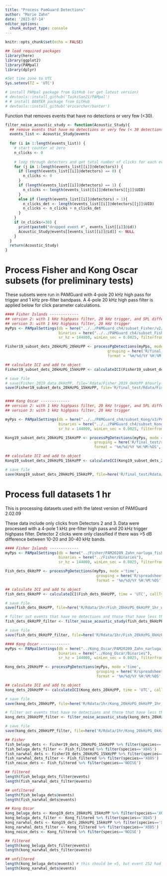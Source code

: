 ```yaml
---
title: "Process PamGuard Detections"
author: "Marie Zahn"
date: '2023-07-14'
editor_options: 
  chunk_output_type: console
---
```


```r
knitr::opts_chunk$set(echo = FALSE)
```

```r
## load required packages
library(here)
library(ggplot2)
library(PAMpal)
library(dplyr)

#Set time zone to UTC
Sys.setenv(TZ = 'UTC')

# install PAMpal package from GitHub (or get latest version)
# devtools::install_github('TaikiSan21/PAMpal')
# # install BANTER package from GitHub
# devtools::install_github('ericarcher/banter')
```

Function that removes events that have no detections or very few (<30).

```r
filter_noise_acoustic_study <- function(Acoustic_Study){
  ## remove events that have no detections or very few (< 30 detections)
  events_list <- Acoustic_Study@events
  
  for (i in 1:length(events_list)) {
    # start counter at zero
    n_clicks <- 0
    
    # loop through detectors and get total number of clicks for each event
    for (j in 1:length(events_list[[i]]@detectors)) {
      if (length(events_list[[i]]@detectors) == 0) {
        n_clicks <- 0
      }
      if (length(events_list[[i]]@detectors) == 1) {
        n_clicks <- length(events_list[[i]]@detectors[[j]]$UID)
      }
      else if (length(events_list[[i]]@detectors) > 1){
        n_clicks_det <- length(events_list[[i]]@detectors[[j]]$UID)
        n_clicks <- n_clicks + n_clicks_det
      }
    }
    if (n_clicks<=30) {
      print(paste0("dropped event #", events_list[[i]]@id))
      Acoustic_Study@events[[events_list[[i]]@id]] <- NULL
    }
  }
  return(Acoustic_Study)
}

```

# Process Fisher and Kong Oscar subsets (for preliminary tests)

These subsets were run in PAMGuard with 4-pole 20 kHz high pass for trigger and 1 kHz pre-filter bandpass.
A 4-pole 20 kHz high pass filter is applied below for click parameter calculations.

```r
#### Fisher Islands -------------
## version 2: with 1 kHz highpass filter, 20 kHz trigger, and SPL difference threshold
## version 3: with 1 kHz highpass filter, 20 kHz trigger
myPps <- PAMpalSettings(db = here("../../PAMGuard_ch4/subset_Fisher/v2/PAM20103_Zahn_narluga_Fisher-subset_20kHztrigger.sqlite3"),
                        binaries = here("../../PAMGuard_ch4/subset_Fisher/v2/Binaries"),
                        sr_hz = 144000, winLen_sec = 0.0025, filterfrom_khz = 20, filterto_khz = NULL)

Fisher19_subset_dets_20kHzPG_20kHzPP <- processPgDetections(myPps, mode ='time', 
                                              grouping = here('R/final_test/spreadsheets/Fisher_2019_species_ids_6hourly_subset.csv'), 
                                              format = '%m/%d/%Y %H:%M:%OS', id='2019Fisher')

## calculate ICI and add to object
Fisher19_subset_dets_20kHzPG_15kHzPP <- calculateICI(Fisher19_subset_dets_20kHzPG_15kHzPP, time = 'UTC', callType="click")

# save file
# save(Fisher_2019_data_0kHzPP, file='Rdata/Fisher_2019_0kHzPP_6hourly.rdata')
save(Fisher19_subset_dets_20kHzPG_15kHzPP, file='R/final_test/Rdata/Fisher19_subset_20kHzPG_15kHzPP_6hourly_v2.rdata')


#### Kong Oscar -------------
## version 2: with 1 kHz highpass filter, 20 kHz trigger, and SPL difference threshold
## version 3: with 1 kHz highpass filter, 20 kHz trigger

myPps <- PAMpalSettings(db = here("../../PAMGuard_ch4/subset_Kong/v3/PAM20103_Zahn_narluga_Kong-subset_20kHztrigger.sqlite3"),
                        binaries = here("../../PAMGuard_ch4/subset_Kong/v2/Binaries"),
                        sr_hz = 144000, winLen_sec = 0.0025, filterfrom_khz = 20,filterto_khz = NULL)

Kong19_subset_dets_20kHzPG_15kHzPP <- processPgDetections(myPps, mode ='time',
                                        grouping = here('R/final_test/spreadsheets/KO_2019_species_ids_6hourly_subset.csv'),
                                        format = '%m/%d/%Y %H:%M:%OS', id='2019KongOscar')

## calculate ICI and add to object
Kong19_subset_dets_20kHzPG_15kHzPP <- calculateICI(Kong19_subset_dets_20kHzPG_15kHzPP, time = 'UTC', callType="click")

# save file
save(Kong19_subset_dets_20kHzPG_15kHzPP, file=here('R/final_test/Rdata/KO19_subset_20kHzPG_15kHzPP_6hourly_v2.rdata'))
```

# Process full datasets 1 hr

This is processing datasets used with the latest version of PAMGuard 2.02.09

These data include only clicks from Detectors 2 and 3.
Data were processed with a 4-pole 1 kHz pre-filter high pass and 20 kHz trigger highpass filter.
Detector 2 clicks were only classified if there was >5 dB difference between 10-20 and 30-40 kHz bands.

```r
#### Fisher Islands -------------
myPps <- PAMpalSettings(db = here("../Fisher/PAM20209_Zahn_narluga_fisher.sqlite3"),
                        binaries = here("../Fisher/Binaries"),
                        sr_hz = 144000, winLen_sec = 0.0025, filterfrom_khz = 0, filterto_khz = NULL)

Fish_dets_0kHzPP <- processPgDetections(myPps, mode ='time',
                                         grouping = here('R/spreadsheets/1hr/Fisher_2019_species_ids_1hr_wavTime_labeled.csv'),
                                         format = '%m/%d/%Y %H:%M:%OS', id='2019Fisher')

## calculate ICI and add to object
fish_dets_0kHzPP <- calculateICI(Fish_dets_0kHzPP, time = 'UTC', callType="click")

# save file
save(fish_dets_0kHzPP, file=here('R/Rdata/1hr/Fish_20kHzPG_0kHzPP_1hr_wavTime_unfiltered_labeled.rdata'))

# filter out events that have no detections and those that have less than 30 detections
fish_dets_0kHzPP_filter <- filter_noise_acoustic_study(fish_dets_0kHzPP)

# save file
save(fish_dets_0kHzPP_filter, file=here('R/Rdata/1hr/Fish_20kHzPG_0kHzPP_1hr_wavTime_filtered_labeled.rdata'))

#### Kong Oscar -------------
myPps <- PAMpalSettings(db = here("../Kong_Oscar/PAM20209_Zahn_narluga_kong.sqlite3"),
                        binaries = here("../Kong_Oscar/Binaries"),
                        sr_hz = 144000, winLen_sec = 0.0025, filterfrom_khz = 0,filterto_khz = NULL)

Kong_dets_20kHzPP <- processPgDetections(myPps, mode ='time',
                                         grouping = here('R/spreadsheets/1hr/Kong_2019_species_ids_1hr_wavTime_labeled.csv'),
                                         format = '%m/%d/%Y %H:%M:%OS', id='2019KongOscar')

## calculate ICI and add to object
kong_dets_20kHzPP <- calculateICI(Kong_dets_20kHzPP, time = 'UTC', callType="click")

# save file
save(kong_dets_20kHzPP, file=here('R/Rdata/1hr/Kong_20kHzPG_0kHzPP_1hr_wavTime_unfiltered_labeled.rdata'))

# filter out events that have no detections and those that have less than 30 detections
kong_dets_20kHzPP_filter <- filter_noise_acoustic_study(kong_dets_20kHzPP)

# save file
save(kong_dets_20kHzPP_filter, file=here('R/Rdata/1hr/Kong_20kHzPG_0kHzPP_1hr_wavTime_filtered_labeled.rdata'))

```


```r
## Fisher
fish_beluga_dets <- Fisher19_dets_20kHzPG_15kHzPP %>% filter(species=='X045')
fish_beluga_dets_filter <- Fish_filtered %>% filter(species=='X045')
fish_narwhal_dets <- Fisher19_dets_20kHzPG_15kHzPP %>% filter(species=='X085')
fish_narwhal_dets_filter <- Fish_filtered %>% filter(species=='X085')
fish_noise_dets <- Fish_filtered %>% filter(species=='NOISE')

## filtered
length(fish_beluga_dets_filter@events)
length(fish_narwhal_dets_filter@events)

## unfiltered
length(fish_beluga_dets@events)
length(fish_narwhal_dets@events)

## Kong Oscar
kong_beluga_dets <- Kong19_dets_20kHzPG_15kHzPP %>% filter(species=='X045')
kong_beluga_dets_filter <- Kong_filtered %>% filter(species=='X045')
kong_narwhal_dets <- Kong19_dets_20kHzPG_15kHzPP %>% filter(species=='X085')
kong_narwhal_dets_filter <- Kong_filtered %>% filter(species=='X085')
kong_noise_dets <- Kong_filtered %>% filter(species=='NOISE')

## filtered
length(kong_beluga_dets_filter@events)
length(kong_narwhal_dets_filter@events)

## unfiltered
length(kong_beluga_dets@events) # this should be =5, but event 252 had no detections so it is =4
length(kong_narwhal_dets@events)
```
